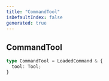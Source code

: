```yaml
---
title: "CommandTool"
isDefaultIndex: false
generated: true
---
```



<!-- This file was generated from the CommandKit source. Do not modify. Instead, re-run the "docgen" script -->


## CommandTool

<GenerationInfo sourceFile="packages/ai/src/types.ts" sourceLine="35" packageName="@commandkit/ai" />



```ts title="Signature"
type CommandTool = LoadedCommand & {
  tool: Tool;
}
```
